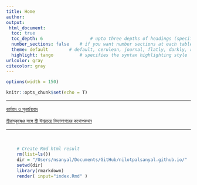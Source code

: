 ```yaml
---
title: Home
author:
output:
 html_document:
  toc: true
  toc_depth: 6  				# upto three depths of headings (specified by #, ## and ###)
  number_sections: false 	# if you want number sections at each table header
  theme: default  		# default, cerulean, journal, flatly, darkly, readable, spacelab, united, cosmo, lumen, paper, sandstone, simplex, and yeti
  highlight: tango  		# specifies the syntax highlighting style
urlcolor: gray
citecolor: gray
---
```


```r
options(width = 150)
```

```r
knitr::opts_chunk$set(echo = T)
```

<style type="text/css"> /* This sets the overall width of the HTML page */
.main-container {
  max-width: 670px;
  margin-left: auto;
  margin-right: auto;
};
p {line-height: 4em;}
</style>




<hr>

<a href="karmabad-o-punorjonmobad.html">কর্মবাদ ও পুনর্জন্মবাদ</a>

<a href="sriramakrishna-vidyasagar-conversation.html">শ্রীরামকৃষ্ণের সঙ্গে শ্রী ঈশ্বরচন্দ্র বিদ্যাসাগরের কথোপকথন</a>




<hr><br>

```r
	# Create Rmd html result
	rm(list=ls())
	dir = "/Users/nsanyal/Documents/GitHub/nilotpalsanyal.github.io/"
	setwd(dir)
	library(rmarkdown)
	render( input="index.Rmd" )
```













